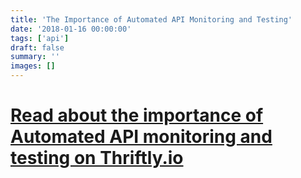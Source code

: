 ```yaml
---
title: 'The Importance of Automated API Monitoring and Testing'
date: '2018-01-16 00:00:00'
tags: ['api']
draft: false
summary: ''
images: []
---
```


# [Read about the importance of Automated API monitoring and testing on Thriftly.io](https://blog.thriftly.io/the-importance-of-automated-api-monitoring-and-testing) 